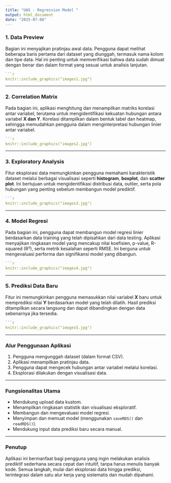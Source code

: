 ```yaml
---
title: "UAS - Regression Model "
output: html_document
date: "2025-07-08"
---
```



### 1. Data Preview

Bagian ini menyajikan pratinjau awal data. Pengguna dapat melihat beberapa baris pertama dari dataset yang diunggah, termasuk nama kolom dan tipe data. Hal ini penting untuk memverifikasi bahwa data sudah dimuat dengan benar dan dalam format yang sesuai untuk analisis lanjutan.
```r

```r
knitr::include_graphics("images1.jpg")
```
---

### 2. Correlation Matrix


Pada bagian ini, aplikasi menghitung dan menampilkan matriks korelasi antar variabel, terutama untuk mengidentifikasi kekuatan hubungan antara variabel **X dan Y**. Korelasi ditampilkan dalam bentuk tabel dan heatmap, sehingga memudahkan pengguna dalam menginterpretasi hubungan linier antar variabel.

```r

```r
knitr::include_graphics("images2.jpg")
```

---

### 3. Exploratory Analysis

Fitur eksplorasi data memungkinkan pengguna memahami karakteristik dataset melalui berbagai visualisasi seperti **histogram**, **boxplot**, dan **scatter plot**. Ini bertujuan untuk mengidentifikasi distribusi data, outlier, serta pola hubungan yang penting sebelum membangun model prediktif.

```r

```r
knitr::include_graphics("images3.jpg")
```

---

### 4. Model Regresi

Pada bagian ini, pengguna dapat membangun model regresi linier berdasarkan data training yang telah dipisahkan dari data testing. Aplikasi menyajikan ringkasan model yang mencakup nilai koefisien, p-value, R-squared (R²), serta metrik kesalahan seperti RMSE. Ini berguna untuk mengevaluasi performa dan signifikansi model yang dibangun.

```r

```r
knitr::include_graphics("images4.jpg")
```
---

### 5. Prediksi Data Baru

Fitur ini memungkinkan pengguna memasukkan nilai variabel **X** baru untuk memprediksi nilai **Y** berdasarkan model yang telah dilatih. Hasil prediksi ditampilkan secara langsung dan dapat dibandingkan dengan data sebenarnya jika tersedia.


```r

```r
knitr::include_graphics("images5.jpg")
```
---

### Alur Penggunaan Aplikasi

1. Pengguna mengunggah dataset (dalam format CSV).
2. Aplikasi menampilkan pratinjau data.
3. Pengguna dapat mengecek hubungan antar variabel melalui korelasi.
4. Eksplorasi dilakukan dengan visualisasi data.


---

### Fungsionalitas Utama

- Mendukung upload data kustom.
- Menampilkan ringkasan statistik dan visualisasi eksploratif.
- Membangun dan mengevaluasi model regresi.
- Menyimpan dan memuat model (menggunakan `saveRDS()` dan `readRDS()`).
- Mendukung input data prediksi baru secara manual.

---

### Penutup

Aplikasi ini bermanfaat bagi pengguna yang ingin melakukan analisis prediktif sederhana secara cepat dan intuitif, tanpa harus menulis banyak kode. Semua langkah, mulai dari eksplorasi data hingga prediksi, terintegrasi dalam satu alur kerja yang sistematis dan mudah dipahami.